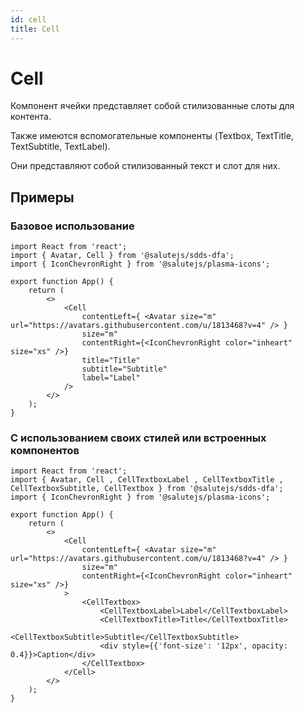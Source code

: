 ```yaml
---
id: cell
title: Cell
---
```



# Cell
<PropsTable name="Cell" />
<Description name="Cell" />

Компонент ячейки представляет собой стилизованные слоты для контента.

Также имеются вспомогательные компоненты (Textbox, TextTitle, TextSubtitle, TextLabel).

Они представляют собой стилизованный текст и слот для них.

## Примеры

### Базовое использование

```tsx live
import React from 'react';
import { Avatar, Cell } from '@salutejs/sdds-dfa';
import { IconChevronRight } from '@salutejs/plasma-icons';

export function App() {
    return (
        <>
            <Cell
                contentLeft={ <Avatar size="m" url="https://avatars.githubusercontent.com/u/1813468?v=4" /> }
                size="m"
                contentRight={<IconChevronRight color="inheart" size="xs" />}
                title="Title"
                subtitle="Subtitle"
                label="Label"
            />
        </>
    );
}
```

### С использованием своих стилей или встроенных компонентов

```tsx live
import React from 'react';
import { Avatar, Cell , CellTextboxLabel , CellTextboxTitle , CellTextboxSubtitle, CellTextbox } from '@salutejs/sdds-dfa';
import { IconChevronRight } from '@salutejs/plasma-icons';

export function App() {
    return (
        <>
            <Cell
                contentLeft={ <Avatar size="m" url="https://avatars.githubusercontent.com/u/1813468?v=4" /> }
                size="m"
                contentRight={<IconChevronRight color="inheart" size="xs" />}
            >
                <CellTextbox>
                    <CellTextboxLabel>Label</CellTextboxLabel>
                    <CellTextboxTitle>Title</CellTextboxTitle>
                    <CellTextboxSubtitle>Subtitle</CellTextboxSubtitle>
                    <div style={{'font-size': '12px', opacity: 0.4}}>Caption</div>
                </CellTextbox>
            </Cell>
        </>
    );
}
```
